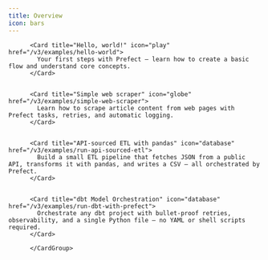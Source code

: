 ```yaml
---
title: Overview
icon: bars
---
```

<CardGroup cols={3}>

          <Card title="Hello, world!" icon="play" href="/v3/examples/hello-world">
            Your first steps with Prefect – learn how to create a basic flow and understand core concepts.
          </Card>

          
          <Card title="Simple web scraper" icon="globe" href="/v3/examples/simple-web-scraper">
            Learn how to scrape article content from web pages with Prefect tasks, retries, and automatic logging.
          </Card>

          
          <Card title="API-sourced ETL with pandas" icon="database" href="/v3/examples/run-api-sourced-etl">
            Build a small ETL pipeline that fetches JSON from a public API, transforms it with pandas, and writes a CSV – all orchestrated by Prefect.
          </Card>

          
          <Card title="dbt Model Orchestration" icon="database" href="/v3/examples/run-dbt-with-prefect">
            Orchestrate any dbt project with bullet-proof retries, observability, and a single Python file – no YAML or shell scripts required.
          </Card>

          </CardGroup>
